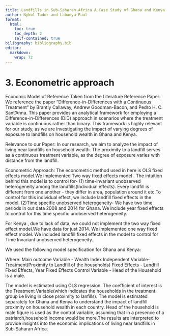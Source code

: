 ```yaml
---
title: Landfills in Sub-Saharan Africa A Case Study of Ghana and Kenya
author: Nykol Tudor and Labanya Paul
format: 
  html: 
    toc: true
    toc_depth: 2
    self-contained: true
biliography: bibliography.bib
editor: 
  markdown: 
    wrap: 72
---
```


# 3. Econometric approach

Economic Model of Reference Taken from the Literature Reference Paper:
We reference the paper "Difference-in-Differences with a Continuous
Treatment" by Brantly Callaway, Andrew Goodman-Bacon, and Pedro H. C.
Sant’Anna. This paper provides an analytical framework for employing a
Difference-in-Differences (DiD) approach in scenarios where the
treatment variable is continuous rather than binary. This framework is
highly relevant for our study, as we are investigating the impact of
varying degrees of exposure to landfills on household wealth in Ghana
and Kenya.

Relevance to our Paper: In our research, we aim to analyze the impact of
living near landfills on household wealth. The proximity to a landfill
serves as a continuous treatment variable, as the degree of exposure
varies with distance from the landfill. 


Econometric Approach: The econometric method used in here is OLS fixed effects model.We 
implemented Two way fixed effects model . The intuition behind this
model is to control for-
(1) time-invariant unobserved heterogeneity among the landfills(Individual effects). Every landfill is different from one another - they differ in area, population around it etc.To control for this individual effect, we include landfill fixed effects in the model. 
(2)Time specific unobserved heterogeneity- We have two time periods in our data 2008 and 2014 for Ghana. We include year fixed effects to control for this time specific unobserved heterogeneity. 

For Kenya , due to lack of data, we could not implement the two way fixed effect model.We have data for just 2014. We implemented one way fixed effect model. We included landfill fixed effects in the model to control for Time Invariant unobserved heterogeneity.

We used the following model specification for Ghana and Kenya:


Where: Main outcome Variable - Wealth Index
       Independent Variable- Treatment(Proximity to Landfill of the households) 
       Fixed Effects - Landfill Fixed Effects, Year Fixed Effects
       Control Variable - Head of the Household is a male.
   

The model is estimated using OLS regression. The coefficient of interest is the Treatment Variable(which indicates the households in the treatment group i.e living in close proximity to lanfills). The model is estimated separately for Ghana and Kenya to understand the impact of landfill proximity on household wealth in each country. Head of the household is male figure is used as the control variable, assuming that in a presence of a patriarch,household income would be more.The results are interpreted to provide insights into the economic implications of living near landfills in Sub-Saharan Africa.





































